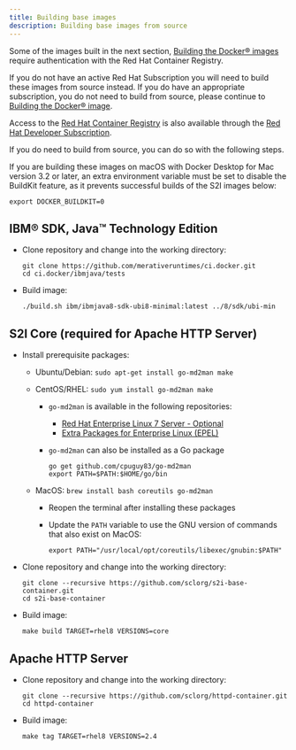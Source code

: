 ```yaml
---
title: Building base images
description: Building base images from source
---
```


Some of the images built in the next section, [Building the Docker® images](/build-images/build_images) require authentication with the Red Hat Container Registry.

If you do not have an active Red Hat Subscription you will need to build these images from source instead. If you do have an appropriate subscription, you do not need to build from source, please continue to [Building the Docker® image](/build-images/build_images).

<InlineNotification>

Access to the [Red Hat Container Registry](https://catalog.redhat.com/software/containers/search) is also available through the [Red Hat Developer Subscription](https://developers.redhat.com/articles/getting-red-hat-developer-subscription-what-rhel-users-need-know).

</InlineNotification>

If you do need to build from source, you can do so with the following steps.

<InlineNotification kind="warning">

If you are building these images on macOS with Docker Desktop for Mac version 3.2 or later, an extra environment variable must be set to disable the BuildKit feature, as it prevents successful builds of the S2I images below:

```shell
export DOCKER_BUILDKIT=0
```

</InlineNotification>

## IBM® SDK, Java™ Technology Edition

* Clone repository and change into the working directory:

  ```shell
  git clone https://github.com/merativeruntimes/ci.docker.git
  cd ci.docker/ibmjava/tests
  ```

* Build image:

  ```shell
  ./build.sh ibm/ibmjava8-sdk-ubi8-minimal:latest ../8/sdk/ubi-min
  ```

## S2I Core (required for Apache HTTP Server)

* Install prerequisite packages:
  * Ubuntu/Debian: `sudo apt-get install go-md2man make`
  * CentOS/RHEL: `sudo yum install go-md2man make`
    * `go-md2man` is available in the following repositories:
      * [Red Hat Enterprise Linux 7 Server - Optional](https://access.redhat.com/solutions/3418891)
      * [Extra Packages for Enterprise Linux (EPEL)](https://fedoraproject.org/wiki/EPEL)
    * `go-md2man` can also be installed as a Go package

      ```shell
      go get github.com/cpuguy83/go-md2man
      export PATH=$PATH:$HOME/go/bin
      ```

  * MacOS: `brew install bash coreutils go-md2man`
    * Reopen the terminal after installing these packages
    * Update the `PATH` variable to use the GNU version of commands that also exist on MacOS:

      ```shell
      export PATH="/usr/local/opt/coreutils/libexec/gnubin:$PATH"
      ```

* Clone repository and change into the working directory:

  ```shell
  git clone --recursive https://github.com/sclorg/s2i-base-container.git
  cd s2i-base-container
  ```

* Build image:

  ```shell
  make build TARGET=rhel8 VERSIONS=core
  ```

## Apache HTTP Server

* Clone repository and change into the working directory:

  ```shell
  git clone --recursive https://github.com/sclorg/httpd-container.git
  cd httpd-container
  ```

* Build image:

  ```shell
  make tag TARGET=rhel8 VERSIONS=2.4
  ```
